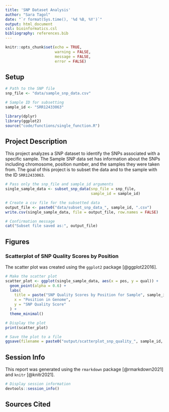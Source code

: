 ```yaml
---
title: 'SNP Dataset Analysis'
author: "Sara Tagol"
date: "`r format(Sys.time(), '%d %B, %Y')`"
output: html_document
csl: bioinformatics.csl
bibliography: references.bib
---
```


```r
knitr::opts_chunk$set(echo = TRUE,
                      warning = FALSE,
                      message = FALSE,
                      error = FALSE)
```

## Setup

```r
# Path to the SNP file
snp_file <- "data/sample_snp_data.csv"

# Sample ID for subsetting
sample_id <- "SRR12433063"
```

```r
library(dplyr)
library(ggplot2)
source("code/functions/single_function.R")
```

## Project Description
This project analyzes a SNP dataset to identify the SNPs associated with a specific sample. The Sample SNP data set has information about the SNPs including chromosome, position number, and the samples they were taken from. The goal of this project is to subset the data and to the sample with the ID `SRR12433063`.


```r
# Pass only the snp_file and sample_id arguments
single_sample_data <- subset_snp_data(snp_file = snp_file,
                                      sample_id = sample_id)

# Create a csv file for the subsetted data 
output_file <- paste0("data/subset_snp_data_", sample_id, ".csv")
write.csv(single_sample_data, file = output_file, row.names = FALSE)

# Confirmation message
cat("Subset file saved as:", output_file)
```

## Figures
### Scatterplot of SNP Quality Scores by Position
The scatter plot was created using the `ggplot2` package [@ggplot22016].


```r
# Make the scatter plot 
scatter_plot <- ggplot(single_sample_data, aes(x = pos, y = qual)) +
  geom_point(alpha = 0.6) +
  labs(
    title = paste("SNP Quality Scores by Position for Sample", sample_id),
    x = "Position in Genome",
    y = "SNP Quality Score"
  ) +
  theme_minimal()

# Display the plot
print(scatter_plot)

# Save the plot to a file
ggsave(filename = paste0("output/scatterplot_snp_quality_", sample_id, ".png"), plot = scatter_plot, width = 8, height = 6)
```

## Session Info
This report was generated using the `rmarkdown` package [@rmarkdown2021] and `knitr` [@knitr2021].

```r
# Display session information
devtools::session_info()
```

## Sources Cited
